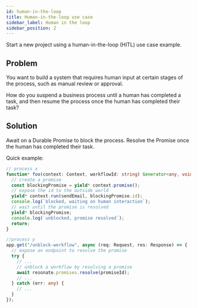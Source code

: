 ```yaml
---
id: human-in-the-loop
title: Human-in-the-loop use case
sidebar_label: Human in the loop
sidebar_position: 2
---
```


Start a new project using a human-in-the-loop (HITL) use case example.


<CloneRepoGrid>
  <CloneRepoCard
    sdk="Python SDK"
    description="Human-in-the-loop use case project example"
    link="https://github.com/resonatehq-examples/example-human-in-the-loop-py"
  />
  <CloneRepoCard
    sdk="TypeScript SDK"
    description="Human-in-the-loop use case project example"
    link="https://github.com/resonatehq-examples/example-human-in-the-loop-ts"
  />
</CloneRepoGrid>

## Problem

You want to build a system that requires human input at certain stages of the process, such as manual review or approval.

How do you suspend a business process until a human has completed a task, and then resume the process once the human has completed their task?

## Solution

Await on a Durable Promise to block the process.
Resolve the Promise once the human has completed their task.

Quick example:

```typescript
// process x
function* foo(context: Context, workflowId: string) Generator<any, void, any> {
  // create a promise
  const blockingPromise = yield* context.promise();
  // expose the id to the outside world
  yield* context.run(sendEmail, blockingPromise.id);
  console.log(`blocked, waiting on human interaction`);
  // wait until the promise is resolved
  yield* blockingPromise;
  console.log(`unblocked, promise resolved`);
  return;
}

//process y
app.get("/unblock-workflow", async (req: Request, res: Response) => {
  // expose an endpoint to resolve the promise
  try {
    // ...
    // unblock a workflow by resolving a promise
    await resonate.promises.resolve(promiseId);
    // ...
  } catch (err: any) {
    // ...
  }
});
```
